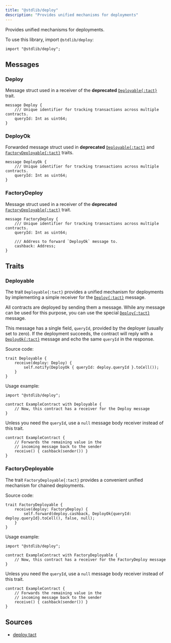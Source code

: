 ```yaml
---
title: "@stdlib/deploy"
description: "Provides unified mechanisms for deployments"
---
```



Provides unified mechanisms for deployments.

To use this library, import `@stdlib/deploy`:

```tact
import "@stdlib/deploy";
```

## Messages

### Deploy

Message struct used in a receiver of the **deprecated** [`Deployable{:tact}`](#deployable) trait.

```tact
message Deploy {
    /// Unique identifier for tracking transactions across multiple contracts.
    queryId: Int as uint64;
}
```

### DeployOk

Forwarded message struct used in **deprecated** [`Deployable{:tact}`](#deployable) and [`FactoryDeployable{:tact}`](#factorydeployable) traits.

```tact
message DeployOk {
    /// Unique identifier for tracking transactions across multiple contracts.
    queryId: Int as uint64;
}
```

### FactoryDeploy

Message struct used in a receiver of the **deprecated** [`FactoryDeployable{:tact}`](#factorydeployable) trait.

```tact
message FactoryDeploy {
    /// Unique identifier for tracking transactions across multiple contracts.
    queryId: Int as uint64;

    /// Address to forward `DeployOk` message to.
    cashback: Address;
}
```

## Traits

### Deployable

<Badge text="Deprecated since Tact 1.6" variant="tip" size="medium"/><p/>

The trait `Deployable{:tact}` provides a unified mechanism for deployments by implementing a simple receiver for the [`Deploy{:tact}`](#deploy) message.

All contracts are deployed by sending them a message. While any message can be used for this purpose, you can use the special [`Deploy{:tact}`](#deploy) message.

This message has a single field, `queryId`, provided by the deployer (usually set to zero). If the deployment succeeds, the contract will reply with a [`DeployOk{:tact}`](#deployok) message and echo the same `queryId` in the response.

Source code:

```tact
trait Deployable {
    receive(deploy: Deploy) {
        self.notify(DeployOk { queryId: deploy.queryId }.toCell());
    }
}
```

Usage example:

```tact /Deployable/
import "@stdlib/deploy";

contract ExampleContract with Deployable {
    // Now, this contract has a receiver for the Deploy message
}
```

Unless you need the `queryId`, use a `null` message body receiver instead of this trait.

```tact
contract ExampleContract {
    // Forwards the remaining value in the
    // incoming message back to the sender
    receive() { cashback(sender()) }
}
```

### FactoryDeployable

<Badge text="Deprecated since Tact 1.6" variant="tip" size="medium"/><p/>

The trait `FactoryDeployable{:tact}` provides a convenient unified mechanism for chained deployments.

Source code:

```tact
trait FactoryDeployable {
    receive(deploy: FactoryDeploy) {
        self.forward(deploy.cashback, DeployOk{queryId: deploy.queryId}.toCell(), false, null);
    }
}
```

Usage example:

```tact /FactoryDeployable/
import "@stdlib/deploy";

contract ExampleContract with FactoryDeployable {
    // Now, this contract has a receiver for the FactoryDeploy message
}
```

Unless you need the `queryId`, use a `null` message body receiver instead of this trait.

```tact
contract ExampleContract {
    // Forwards the remaining value in the
    // incoming message back to the sender
    receive() { cashback(sender()) }
}
```

## Sources

* [deploy.tact](https://github.com/tact-lang/tact/blob/61541b7783098e1af669faccd7d2334c10981c72/stdlib/libs/deploy.tact)

